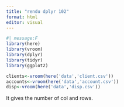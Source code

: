 ```yaml
---
title: "rendu dplyr 102"
format: html
editor: visual
---
```


```r
#| message:F
library(here)
library(vroom)
library(dplyr)
library(tidyr)
library(ggplot2)
```

```r


clients<-vroom(here('data','client.csv'))
accounts<-vroom(here('data','account.csv'))
disp<-vroom(here('data','disp.csv'))

```

It gives the number of col and rows.

